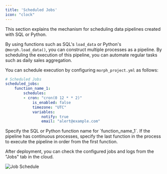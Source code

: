 ```yaml
---
title: 'Scheduled Jobs'
icon: "clock"
---
```


This section explains the mechanism for scheduling data pipelines created with SQL or Python.

By using functions such as SQL's `load_data` or Python's `@morph.load_data()`, you can construct multiple processes as a pipeline.
By scheduling the execution of this pipeline, you can automate regular tasks such as daily sales aggregation.

You can schedule execution by configuring `morph_project.yml` as follows:

```yml morph_project.yml
# Scheduled Jobs
scheduled_jobs:
    function_name_1:
        schedules:
        - cron: "cron(0 12 * * 2)"
            is_enabled: false
            timezone: "UTC"
            variables:
                notify: true
                email: "alert@example.com"
```

<Tip>
Specify the SQL or Python function name for `function_name_1`.
If the pipeline has continuous processes, specify the last function in the process to execute the pipeline in order from the first function.
</Tip>

After deployment, you can check the configured jobs and logs from the "Jobs" tab in the cloud.

<img
    src="/assets/images/docs/workspace-job-schedule.png"
    alt="Job Schedule"
/>
